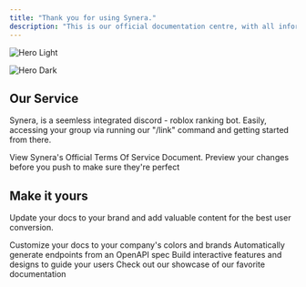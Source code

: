 ```yaml
---
title: "Thank you for using Synera."
description: "This is our official documentation centre, with all information given coming from Synera Staff & Developers. If you have any more inquiries, regarding this document please open a ticket in our discord server."
---
```


<img
  className="block dark:hidden"
  src="/images/hero-light.png"
  alt="Hero Light"
/>

<img
  className="hidden dark:block"
  src="/Synera_Invite_W_Quote2.png"
  alt="Hero Dark"
  title={true}
/>

## Our Service

Synera, is a seemless integrated discord - roblox ranking bot. Easily, accessing your group via running our "/link" command and getting started from there.

<CardGroup cols={2}>
  <Card title="Terms Of Service" icon="pen-to-square" href="https://mintlify.com/docs/quickstart">
    View Synera's Official Terms Of Service Document.
  </Card>
  <Card title="Preview Changes" icon="image" href="https://mintlify.com/docs/development">
    Preview your changes before you push to make sure they're perfect
  </Card>
</CardGroup>

## Make it yours

Update your docs to your brand and add valuable content for the best user conversion.

<CardGroup cols={2}>
  <Card title="Customize Style" icon="palette" href="https://mintlify.com/docs/settings/global">
    Customize your docs to your company's colors and brands
  </Card>
  <Card title="Reference APIs" icon="code" href="https://mintlify.com/docs/api-playground/openapi">
    Automatically generate endpoints from an OpenAPI spec
  </Card>
  <Card title="Add Components" icon="screwdriver-wrench" href="https://mintlify.com/docs/content/components/accordions">
    Build interactive features and designs to guide your users
  </Card>
  <Card title="Get Inspiration" icon="stars" href="https://mintlify.com/customers">
    Check out our showcase of our favorite documentation
  </Card>
</CardGroup>